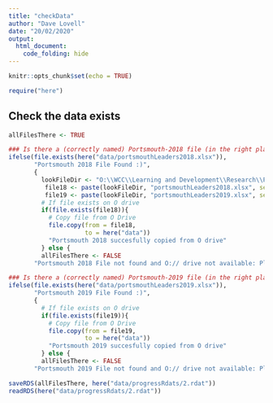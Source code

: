 ```yaml
---
title: "checkData"
author: "Dave Lovell"
date: "20/02/2020"
output:
  html_document:
    code_folding: hide
---
```


```r
knitr::opts_chunk$set(echo = TRUE)
```

```r
require("here")
```

## Check the data exists

```r
allFilesThere <- TRUE

### Is there a (correctly named) Portsmouth-2018 file (in the right place) --------------------
ifelse(file.exists(here("data/portsmouthLeaders2018.xlsx")),
       "Portsmouth 2018 File Found :)",
       {
         lookFileDir <- "O:\\WCC\\Learning and Development\\Research\\PROJECT - Portsmouth 2019 onwards\\Data\\unclean"
          file18 <- paste(lookFileDir, "portsmouthLeaders2018.xlsx", sep = "\\")
          file19 <- paste(lookFileDir, "portsmouthLeaders2019.xlsx", sep = "\\")
         # If file exists on O drive
         if(file.exists(file18)){
           # Copy file from O Drive
           file.copy(from = file18,
                     to = here("data"))
           "Portsmouth 2018 succesfully copied from O drive"
         } else {
         allFilesThere <- FALSE
       "Portsmouth 2018 File not found and O:// drive not available: Please place 'portsmouthLeaders2018.xlsx' in the 'data' directory and knit this document again"}})

### Is there a (correctly named) Portsmouth-2019 file (in the right place) --------------------
ifelse(file.exists(here("data/portsmouthLeaders2019.xlsx")),
       "Portsmouth 2019 File Found :)",
       {
         # If file exists on O drive
         if(file.exists(file19)){
           # Copy file from O Drive
           file.copy(from = file19,
                     to = here("data"))
           "Portsmouth 2019 succesfully copied from O drive"
         } else {
         allFilesThere <- FALSE
       "Portsmouth 2019 File not found and O:// drive not available: Please place 'portsmouthLeaders2019.xlsx' in the 'data' directory and knit this document again"}})
```

```r
saveRDS(allFilesThere, here("data/progressRdats/2.rdat"))
readRDS(here("data/progressRdats/2.rdat"))
```


